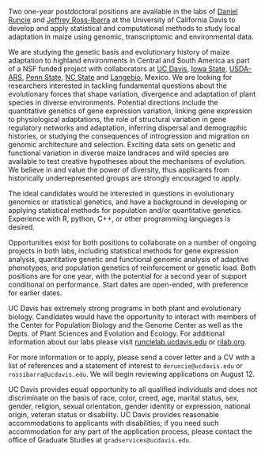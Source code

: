 Two one-year postdoctoral positions are available in the labs of [Daniel Runcie](https://runcielab.ucdavis.edu) and [Jeffrey Ross-Ibarra](rilab.org) at the University of California Davis to develop and apply statistical and computational methods to study local adaptation in maize using genomic, transcriptomic and environmental data. 

We are studying the genetic basis and evolutionary history of maize adaptation to highland environments in Central and South America as part of a NSF funded project with collaborators at [UC Davis](https://gcbias.org), [Iowa State](http://www.public.iastate.edu/~mhufford/HuffordLab/home.html), [USDA-ARS](http://web.missouri.edu/~flint-garcias/), [Penn State](https://plantscience.psu.edu/directory/ruairidh-sawers-ph.d), [NC State](https://www.rrlab.org/index.html) and [Langebio](https://langebio.cinvestav.mx/en/Dr-Ruairidh-Sawers), Mexico. We are looking for researchers interested in tackling fundamental questions about the evolutionary forces that shape variation, divergence and adaptation of plant species in diverse environments. Potential directions include the quantitative genetics of gene expression variation, linking gene expression to physiological adaptations, the role of structural variation in gene regulatory networks and adaptation, inferring dispersal and demographic histories, or studying the consequences of introgression and migration on genomic architecture and selection. Exciting data sets on genetic and functional variation in diverse maize landraces and wild species are available to test creative hypotheses about the mechanisms of evolution. We believe in and value the power of diversity, thus applicants from historically underrepresented groups are strongly encouraged to apply.

The ideal candidates would be interested in questions in evolutionary genomics or statistical genetics, and have a background in developing or applying statistical methods for population and/or quantitative genetics. Experience with R, python, C++, or other programming languages is desired. 

Opportunities exist for both positions to collaborate on a number of ongoing projects in both labs, including statistical methods for gene expression analysis, quantitative genetic and functional genomic analysis of adaptive phenotypes, and population genetics of reinforcement or genetic load.  Both positions are for one year, with the potential for a second year of support conditional on performance. Start dates are open-ended, with preference for earlier dates.

UC Davis has extremely strong programs in both plant and evolutionary biology. Candidates would have the opportunity to interact with members of the Center for Population Biology and the Genome Center as well as the Depts. of Plant Sciences and Evolution and Ecology.  For additional information about our labs please visit [runcielab.ucdavis.edu](runcielab.ucdavis.edu) or [rilab.org](rilab.org).

For more information or to apply, please send a cover letter and a CV with a list of references and a statement of interest to `deruncie@ucdavis.edu` or `rossibarra@ucdavis.edu`. We will begin reviewing applications on August 12.

UC Davis provides equal opportunity to all qualified individuals and does not discriminate on the basis of race, color, creed, age, marital status, sex, gender, religion, sexual orientation, gender identity or expression, national origin, veteran status or disability. UC Davis provides reasonable accommodations to applicants with disabilities; if you need such accommodation for any part of the application process, please contact the office of Graduate Studies at `gradservices@ucdavis.edu`.
